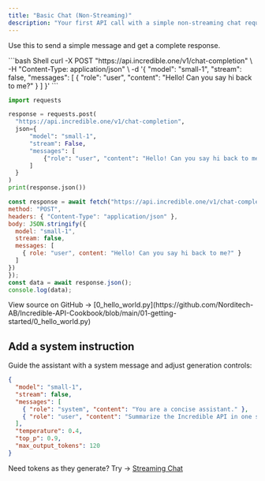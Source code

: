 ```yaml
---
title: "Basic Chat (Non-Streaming)"
description: "Your first API call with a simple non-streaming chat request"
---
```


Use this to send a simple message and get a complete response.

<CodeGroup>
  ```bash Shell
curl -X POST "https://api.incredible.one/v1/chat-completion" \
  -H "Content-Type: application/json" \
  -d '{
    "model": "small-1",
    "stream": false,
    "messages": [
      { "role": "user", "content": "Hello! Can you say hi back to me?" }
    ]
  }'
  ```

  ```python Python
import requests

response = requests.post(
    "https://api.incredible.one/v1/chat-completion",
    json={
        "model": "small-1",
        "stream": False,
        "messages": [
            {"role": "user", "content": "Hello! Can you say hi back to me?"}
        ]
    }
)
print(response.json())
  ```

  ```javascript JavaScript
const response = await fetch("https://api.incredible.one/v1/chat-completion", {
  method: "POST",
  headers: { "Content-Type": "application/json" },
  body: JSON.stringify({
    model: "small-1",
    stream: false,
    messages: [
      { role: "user", content: "Hello! Can you say hi back to me?" }
    ]
  })
});
const data = await response.json();
console.log(data);
  ```
</CodeGroup>

<Note>
View source on GitHub → [0_hello_world.py](https://github.com/Norditech-AB/Incredible-API-Cookbook/blob/main/01-getting-started/0_hello_world.py)
</Note>

## Add a system instruction

Guide the assistant with a system message and adjust generation controls:

```json
{
  "model": "small-1",
  "stream": false,
  "messages": [
    { "role": "system", "content": "You are a concise assistant." },
    { "role": "user", "content": "Summarize the Incredible API in one sentence." }
  ],
  "temperature": 0.4,
  "top_p": 0.9,
  "max_output_tokens": 120
}
```

<Note>
Need tokens as they generate? Try → <a href="/examples/streaming-chat">Streaming Chat</a>
</Note>


